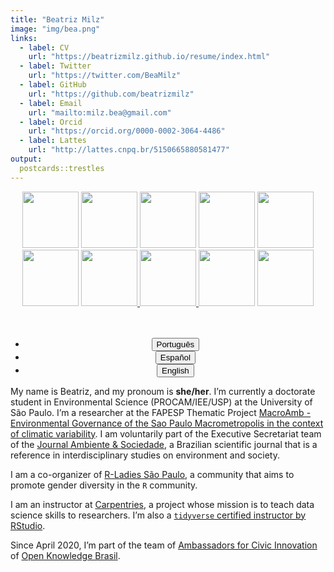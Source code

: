 ```yaml
---
title: "Beatriz Milz"
image: "img/bea.png"
links:
  - label: CV
    url: "https://beatrizmilz.github.io/resume/index.html"
  - label: Twitter
    url: "https://twitter.com/BeaMilz"
  - label: GitHub
    url: "https://github.com/beatrizmilz"
  - label: Email
    url: "mailto:milz.bea@gmail.com"
  - label: Orcid
    url: "https://orcid.org/0000-0002-3064-4486"
  - label: Lattes
    url: "http://lattes.cnpq.br/5150665880581477"
output:
  postcards::trestles
---
```


<center>

<a href='https://education.rstudio.com/trainers/'>  <img src='img/Hex/CertifiedRstudioTrainer.png' width="90px"></a> <a href='https://rladies.org/'>  <img src='img/Hex/1hexlogorladies.jpeg' width="90px"></a> <a href='https://curso-r.com/'>  <img src="img/Hex/curso-r-azul.jpg" width="90px"></a> <a href='https://livro.curso-r.com/'>  <img src='https://curso-r.com/images/produtos/hex-livro.png' width="90px"></a> <a href='https://saopaulo2019.satrdays.org/'>  <img src='img/Hex/2satrdaysp.png' width="90px"></a> <a href='https://latin-r.com/'>  <img src='img/Hex/4LatinR_hex_violeta-cut.jpg' width="90px"></a> <a href='https://carpentries.org/'>  <img src='img/Hex/carpentries.png' width="90px"> </a> <a href='https://user2021.r-project.org/'>  <img src='https://user2021.r-project.org/img/artwork/user-logo-color.png' width="90px"> </a> <a href='https://cienciadedatos.github.io/dados/'>  <img src='https://cienciadedatos.github.io/dados/reference/figures/dados-hex.png' width="90px"></a>
<a href='https://beatrizmilz.github.io/mananciais/'>  <img src='https://beatrizmilz.github.io/mananciais/reference/figures/hexlogo.png' width="90px"></a> <br><br><br>
</center>


<center>
<ul class="list-inline">
  <li class="list-inline-item">
    <a href="about.html">
      <button type="button" class="btn btn-outline-dark mb-2">
                        Português
                      </button>
                    </a>
                  </li>
                  
  <li class="list-inline-item">
    <a href="about_es.html">
      <button type="button" class="btn btn-outline-dark mb-2">
                        Español
                      </button>
                    </a>
                  </li>

  <li class="list-inline-item">
    <a href="about_en.html">
      <button type="button" class="btn btn-outline-dark mb-2">
                        English
                      </button>
                    </a>
                  </li>
                  
</ul>
</center>
              
 
My name is Beatriz, and my pronoum is **she/her**. I'm currently a doctorate student in Environmental Science (PROCAM/IEE/USP) at the University of São Paulo.  I'm a researcher at the FAPESP Thematic Project [MacroAmb - Environmental Governance of the Sao Paulo Macrometropolis in the context of climatic variability](https://bv.fapesp.br/en/auxilios/97000/environmental-governance-of-macrometropolis-paulista-in-face-of-climate-variability/).  I am voluntarily part of the Executive Secretariat team of the [Journal Ambiente & Sociedade](http://www.scielo.br/scielo.php?script=sci_serial&pid=1414-753X&lng=en&nrm=iso), a Brazilian scientific journal that is a reference in interdisciplinary studies on environment and society.

I am a co-organizer of [R-Ladies São Paulo](https://www.meetup.com/R-Ladies-Sao-Paulo/), a community that aims to promote gender diversity in the `R` community.

I am an instructor at [Carpentries](https://carpentries.org/instructors/), a project whose mission is to teach data science skills to researchers. I'm also a [`tidyverse` certified instructor by RStudio](https://education.rstudio.com/trainers/people/milz+beatriz/).
 
Since April 2020, I'm part of the team of [Ambassadors for Civic Innovation](https://embaixadoras.ok.org.br/) of [Open Knowledge Brasil](https://br.okfn.org/).
